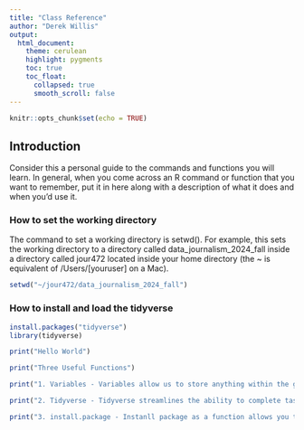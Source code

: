 ```yaml
---
title: "Class Reference"
author: "Derek Willis"
output:
  html_document:
    theme: cerulean
    highlight: pygments
    toc: true
    toc_float:
      collapsed: true
      smooth_scroll: false
---
```


```r
knitr::opts_chunk$set(echo = TRUE)
```

## Introduction

Consider this a personal guide to the commands and functions you will learn. In general, when you come across an R command or function that you want to remember, put it in here along with a description of what it does and when you'd use it.

### How to set the working directory

The command to set a working directory is setwd(). For example, this sets the working directory to a directory called data_journalism_2024_fall inside a directory called jour472 located inside your home directory (the ~ is equivalent of /Users/[youruser] on a Mac).

```r
setwd("~/jour472/data_journalism_2024_fall")
```

### How to install and load the tidyverse

```r
install.packages("tidyverse")
library(tidyverse)
```
```r
print("Hello World")
```

```r
print("Three Useful Functions")
```
```r
print("1. Variables - Variables allow us to store anything within the given variable. This can be incredibly useful if we are dealing with large chunks of information that a ton of data")
```
```r
print("2. Tidyverse - Tidyverse streamlines the ability to complete tasks and to get things done such as loading data into R or reshaping data before analysis")
```
```r
print("3. install.package - Instanll package as a function allows you to install a library which then allows you to do data journalism work")
```

